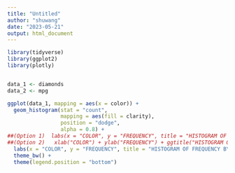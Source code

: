 ```yaml
---
title: "Untitled"
author: "shuwang"
date: "2023-05-21"
output: html_document
---
```

```r
library(tidyverse)
library(ggplot2)
library(plotly)


data_1 <- diamonds
data_2 <- mpg
```


```r
ggplot(data_1, mapping = aes(x = color)) + 
  geom_histogram(stat = "count", 
                 mapping = aes(fill = clarity), 
                 position = "dodge",
                 alpha = 0.8) + 
##(Option 1)  labs(x = "COLOR", y = "FREQUENCY", title = "HISTOGRAM OF FREQUENCY BY COLOR")
##(Option 2)   xlab("COLOR") + ylab("FREQUENCY") + ggtitle("HISTOGRAM OF FREQUENCY BY COLOR")
  labs(x = "COLOR", y = "FREQUENCY", title = "HISTOGRAM OF FREQUENCY BY COLOR") + 
  theme_bw() + 
  theme(legend.position = "bottom")

```